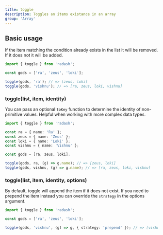 ```yaml
---
title: toggle
description: Toggles an items existance in an array
group: 'Array'
---
```


## Basic usage

If the item matching the condition already exists in the list it will be removed. If it does not it will be added.

```ts
import { toggle } from 'radash';

const gods = ['ra', 'zeus', 'loki'];

toggle(gods, 'ra'); // => [zeus, loki]
toggle(gods, 'vishnu'); // => [ra, zeus, loki, vishnu]
```

### toggle(list, item, identity)

You can pass an optional `toKey` function to determine the identity of non-primitive values. Helpful when working with more complex data types.

```ts
import { toggle } from 'radash';

const ra = { name: 'Ra' };
const zeus = { name: 'Zeus' };
const loki = { name: 'Loki' };
const vishnu = { name: 'Vishnu' };

const gods = [ra, zeus, loki];

toggle(gods, ra, (g) => g.name); // => [zeus, loki]
toggle(gods, vishnu, (g) => g.name); // => [ra, zeus, loki, vishnu]
```

### toggle(list, item, identity, options)

By default, toggle will append the item if it does not exist. If you need to prepend the item instead you can override the `strategy` in the options argument.

```ts
import { toggle } from 'radash';

const gods = ['ra', 'zeus', 'loki'];

toggle(gods, 'vishnu', (g) => g, { strategy: 'prepend' }); // => [vishnu, ra, zeus, loki]
```
